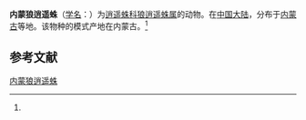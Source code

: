 {{Speciesbox
| name = 内蒙狼逍遥蛛
| status = 
| status_system = 
| image = 
| genus = Thanatus
| species = neimongol
| authority = (Urita et Song, 1987)<ref name='id14498'>{{cite web| url =http://www.bioinfo.cn/db05/BjdwSpecies.php?action=view&id=14498| title =内蒙狼逍遥蛛| work =《中国动物物种编目数据库》| publisher =中国科学院微生物研究所| author =中国科学院动物研究所| accessdate =2009-04-28| deadurl =yes| archiveurl =https://web.archive.org/web/20160305071155/http://www.bioinfo.cn/db05/BjdwSpecies.php?action=view&id=14498| archivedate =2016-03-05}}</ref>
}}

'''内蒙狼逍遥蛛'''（[[学名|学名]]：{{lang|la|''Thanatus neimongol''}}）为[[逍遥蛛科|逍遥蛛科]][[狼逍遥蛛属|狼逍遥蛛属]]的动物。在[[中国大陆|中国大陆]]，分布于[[内蒙古|内蒙古]]等地。该物种的模式产地在内蒙古。<ref name='id14498'/>

== 参考文献 ==
{{reflist}}

{{Wikispecies|Thanatus neimongol}}
{{Taxonbar|from=Q1059656}}

[[Category:狼逍遥蛛属|内蒙狼逍遥蛛]]


{{蜘蛛小作品}}